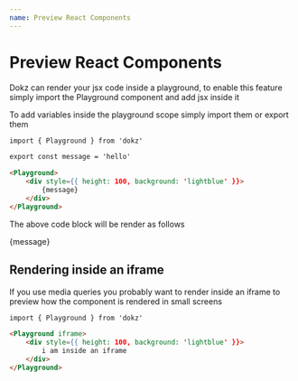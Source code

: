 ```yaml
---
name: Preview React Components
---
```




# Preview React Components

Dokz can render your jsx code inside a playground, to enable this feature simply import the Playground component and add jsx inside it

To add variables inside the playground scope simply import them or export them

```md
import { Playground } from 'dokz'

export const message = 'hello'

<Playground>
    <div style={{ height: 100, background: 'lightblue' }}>
        {message}
    </div>
</Playground>
```

The above code block will be render as follows

<Playground>
    <div style={{ height: 100, background: 'lightblue' }}>
        {message}
    </div>
</Playground>

## Rendering inside an iframe

If you use media queries you probably want to render inside an iframe to preview how the component is rendered in small screens


```md
import { Playground } from 'dokz'

<Playground iframe>
    <div style={{ height: 100, background: 'lightblue' }}>
        i am inside an iframe
    </div>
</Playground>
```